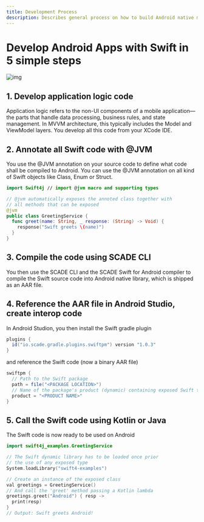 ```yaml
---
title: Development Process
description: Describes general process on how to build Android native mobile apps with Swift 
---
```


# Develop Android Apps with Swift in 5 simple steps
![img](./../img/5stepsandroid.svg)

## 1. Develop application logic code
Application logic refers to the non-UI components of a mobile application—the parts that handle data processing, business rules, and state management. In MVVM architecture, this typically includes the Model and ViewModel layers. You develop all this code from your XCode IDE.

## 2. Annotate all Swift code with @JVM
You use the @JVM annotation on your source code to define what code shall be compiled to Android. You can use the @JVM annotation on all kind of Swift objects like Class, Enum or Struct.


```swift
import Swift4j // import @jvm macro and supporting types 

// @jvm automatically exposes the annoted class together with
// all methods that can be exposed
@jvm 
public class GreetingService {
  func greet(name: String, _ response: (String) -> Void) {        
    response("Swift greets \(name)")
  }
}
```
## 3. Compile the code using SCADE CLI
You then use the SCADE CLI and the SCADE Swift for Android compiler to compile the Swift source code into Android native library, which is shipped as an AAR file.

## 4. Reference the AAR file in Android Studio, create interop code
In Android Studion, you then install the Swift gradle plugin 

```groovy
plugins {
  id("io.scade.gradle.plugins.swiftpm") version "1.0.3" 
}
```
and reference the Swift code (now a binary AAR file)

```groovy
swiftpm { 
  // Path to the Swift package
  path = file("<PACKAGE LOCATION>")
  // Name of the package's product (dynamic) containing exposed Swift targets
  product = "<PRODUCT NAME>"
}
```

## 5. Call the Swift code using Kotlin or Java
The Swift code is now ready to be used on Android

```swift
import swift4j_examples.GreetingService

// The Swift dynamic library has to be loaded once prior
// the use of any exposed type  
System.loadLibrary("swift4-examples")

// Create an instance of the exposed class 
val greetings = GreetingService()
// And call the 'greet' method passing a Kotlin lambda  
greetings.greet("Android") { resp ->
  print(resp)    
}
// Output: Swift greets Android!
```
